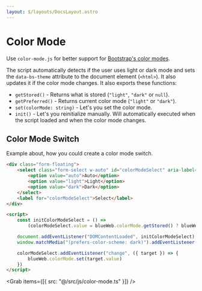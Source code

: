 ```yaml
---
layout: $/layouts/DocsLayout.astro
---
```



# Color Mode

Use `color-mode.js` for better support for [Bootstrap's color modes](https://getbootstrap.com/docs/5.3/customize/color-modes/).

The script automatically detects if the user uses light or dark mode and sets the `data-bs-theme` attribute to the document element (`<html>`). It also updates it if the color mode changes.
It also exports these functions:

- `getStored()` - Returns what is stored (`"light"`, `"dark"` or `null`).
- `getPreferred()` - Returns current color mode (`"light"` or `"dark"`).
- `set(colorMode: string)` - Let's you set the color mode.
- `init()` - Let's you reinitialize manually. Will automatically executed when the script loaded and when the color mode changes.

## Color Mode Switch

Example about, how you could create a color mode switch.

```html use:RenderBlock
<div class="form-floating">
    <select class="form-select w-auto" id="colorModeSelect" aria-label="Selector for color mode">
        <option value="auto">Auto</option>
        <option value="light">Light</option>
        <option value="dark">Dark</option>
    </select>
    <label for="colorModeSelect">Select</label>
</div>

<script>
    const initColorModeSelect = () =>
        (colorModeSelect.value = blueWeb.colorMode.getStored() ? blueWeb.colorMode.getPreferred() : "auto")

    document.addEventListener("DOMContentLoaded", initColorModeSelect)
    window.matchMedia("(prefers-color-scheme: dark)").addEventListener("change", initColorModeSelect)

    colorModeSelect.addEventListener("change", ({ target }) => {
        blueWeb.colorMode.set(target.value)
    })
</script>
```

<Grab items={[{ src: "@/src/js/color-mode.ts" }]} />
